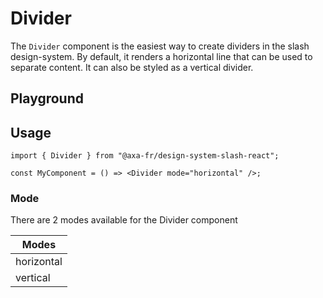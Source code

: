 
<Meta of={DividerStories} />

# Divider

The `Divider` component is the easiest way to create dividers in the slash design-system.
By default, it renders a horizontal line that can be used to separate content. It can also be styled as a vertical divider.

## Playground

<Canvas of={DividerStories.Default} />
<Controls of={DividerStories.Default} />

## Usage

```tsx
import { Divider } from "@axa-fr/design-system-slash-react";

const MyComponent = () => <Divider mode="horizontal" />;
```

### Mode

There are 2 modes available for the Divider component

<table style={{ width: "100%" }}>
  <thead>
    <tr>
      <th>Modes</th>
    </tr>
  </thead>
  <tbody>
    <tr>
      <td>horizontal</td>
    </tr>
    <tr>
      <td>vertical</td>
    </tr>
  </tbody>
</table>
